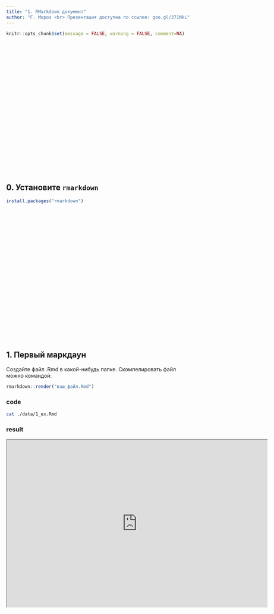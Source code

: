```yaml
---
title: "1. RMarkdown документ"
author: "Г. Мороз <br> Презентация доступна по ссылке: goo.gl/371MkL"
---
```


```r
knitr::opts_chunk$set(message = FALSE, warning = FALSE, comment=NA)
```

<style>
.parallax {
    /* The image used */
    background-image: url("rmarkdown.png");

    /* Set a specific height */
    min-height: 350px; 

    /* Create the parallax scrolling effect */
    background-attachment: fixed;
    background-position: center;
    background-repeat: no-repeat;
    background-size: auto;
}
</style>

<div class="parallax"></div>

## 0. Установите `rmarkdown`

```r
install.packages("rmarkdown")
```

<div class="parallax"></div>

## 1. Первый маркдаун {.tabset .tabset-fade .tabset-pills}
Создайте файл .Rmd в какой-нибудь папке. Скомпелировать файл можно командой:
```r
rmarkdown::render("ваш_файл.Rmd")
```

### code

```bash
cat ./data/1_ex.Rmd
```

### result

<iframe src="https://agricolamz.github.io/2018_ANDAN_course_winter/1_ex.html" width = 700 height = 450>
  <p>Your browser does not support iframes.</p>
</iframe>

